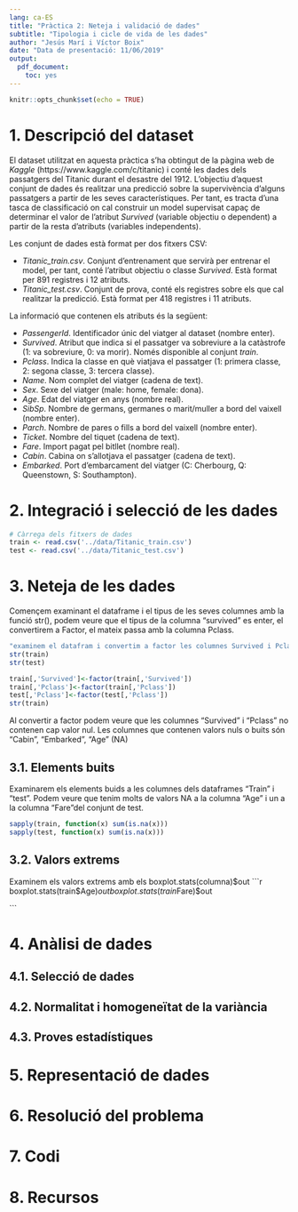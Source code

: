 ```yaml
---
lang: ca-ES
title: "Pràctica 2: Neteja i validació de dades"
subtitle: "Tipologia i cicle de vida de les dades"
author: "Jesús Marí i Víctor Boix"
date: "Data de presentació: 11/06/2019"
output: 
  pdf_document:
    toc: yes
---
```


```r
knitr::opts_chunk$set(echo = TRUE)
```

# 1. Descripció del dataset

El dataset utilitzat en aquesta pràctica s'ha obtingut de la pàgina web de *Kaggle*  (https://www.kaggle.com/c/titanic) i conté les dades dels passatgers del Titanic durant el desastre del 1912. L'objectiu d'aquest conjunt de dades és realitzar una predicció sobre la supervivència d'alguns passatgers a partir de les seves característiques. Per tant, es tracta d'una tasca de classificació on cal construir un model supervisat capaç de determinar el valor de l'atribut *Survived* (variable objectiu o dependent) a partir de la resta d'atributs (variables independents). 

Les conjunt de dades està format per dos fitxers CSV:

* *Titanic_train.csv*. Conjunt d'entrenament que servirà per entrenar el model, per tant, conté l'atribut objectiu o classe *Survived*. Està format per 891 registres i 12 atributs.
* *Titanic_test.csv*. Conjunt de prova, conté els registres sobre els que cal realitzar la predicció. Està format per 418 registres i 11 atributs.

La informació que contenen els atributs és la següent:

* *PassengerId*. Identificador únic del viatger al dataset (nombre enter).
* *Survived*. Atribut que indica si el passatger va sobreviure a la catàstrofe (1: va sobreviure, 0: va morir). Només disponible al conjunt *train*.
* *Pclass*. Indica la classe en què viatjava el passatger (1: primera classe, 2: segona classe, 3: tercera classe).
* *Name*. Nom complet del viatger (cadena de text).
* *Sex*. Sexe del viatger (male: home, female: dona).
* *Age*. Edat del viatger en anys (nombre real).
* *SibSp*. Nombre de germans, germanes o marit/muller a bord del vaixell (nombre enter).
* *Parch*. Nombre de pares o fills a bord del vaixell (nombre enter).
* *Ticket*. Nombre del tiquet (cadena de text).
* *Fare*. Import pagat pel bitllet (nombre real).
* *Cabin*. Cabina on s'allotjava el passatger (cadena de text).
* *Embarked*. Port d'embarcament del viatger (C: Cherbourg, Q: Queenstown, S: Southampton).

# 2. Integració i selecció de les dades

```r
# Càrrega dels fitxers de dades
train <- read.csv('../data/Titanic_train.csv')
test <- read.csv('../data/Titanic_test.csv')
```


# 3. Neteja de les dades
Començem examinant el dataframe i el tipus de les seves columnes amb la funció str(), podem veure que el tipus de la columna "survived" es enter, el convertirem a Factor, el mateix passa amb la columna Pclass. 

```r
"examinem el datafram i convertim a factor les columnes Survived i Pclass"
str(train)
str(test)
```
```r
train[,'Survived']<-factor(train[,'Survived'])
train[,'Pclass']<-factor(train[,'Pclass'])
test[,'Pclass']<-factor(test[,'Pclass'])
str(train)
```
Al convertir a factor podem veure que les columnes "Survived" i "Pclass" no contenen cap valor nul. Les columnes que contenen valors nuls o buits són "Cabin", "Embarked", "Age" (NA)       

## 3.1. Elements buits
Examinarem els elements buids a les columnes dels dataframes "Train" i "test". Podem veure que tenim molts de valors NA a la columna "Age" i un a la columna "Fare"del conjunt de test.
```r
sapply(train, function(x) sum(is.na(x)))
sapply(test, function(x) sum(is.na(x)))
```

## 3.2. Valors extrems
Examinem els valors extrems amb els boxplot.stats(columna)$out
```r
boxplot.stats(train$Age)$out
boxplot.stats(train$Fare)$out

```


# 4. Anàlisi de dades

## 4.1. Selecció de dades

## 4.2. Normalitat i homogeneïtat de la variància

## 4.3. Proves estadístiques

# 5. Representació de dades

# 6. Resolució del problema

# 7. Codi

# 8. Recursos

